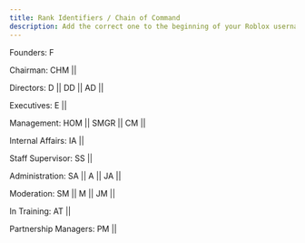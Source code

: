 ```yaml
---
title: Rank Identifiers / Chain of Command
description: Add the correct one to the beginning of your Roblox username in the discord server.
---
```


Founders: F

Chairman: CHM ||

Directors: D || DD || AD ||

Executives: E ||

Management: HOM || SMGR || CM ||

Internal Affairs: IA ||

Staff Supervisor: SS ||

Administration: SA || A || JA ||

Moderation: SM || M || JM ||

In Training: AT ||

Partnership Managers: PM ||
